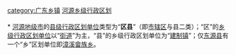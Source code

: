 [[category:广东乡镇|category:广东乡镇]]
[[category:河源乡级行政区划|]]
{{catmore|河源市|广东省河源市}}
<br>{{hideh
|Head = [[河源市|河源]][[:Category:河源区县|各区县]]所辖[[:Category:河源街道_(行政区划)|街道]]与[[:Category:乡级行政区划|乡镇]]
|FrameStyle   = border:solid 1px #000080;
|HeadStyle    = text-align:center;background:transparent;
|ContentStyle = background: #99CCFF;
}}<br>
* [[河源市|河源地级市]]的[[县级行政区|县级行政区划单位]]类型为“'''区县'''”（即[[市辖区|市辖区]]与县二类）；“区”的[[乡级行政区划|乡级行政区划单位]]以“[[街道_(行政区划)|街道]]”为主，“县”的乡级行政区划单位为“[[镇|建制镇]]”；仅[[东源县|东源县]]有一个“乡”区划单位即[[漳溪畲族乡|漳溪畲族乡]]。
{{乡级行政区划分类说明}}<br>
{{河源市源城区行政区划|state =expanded}}<br>
{{紫金县行政区划|state =expanded}}<br>
{{龙川县行政区划|state =expanded}}<br>
{{连平县行政区划|state =expanded}}<br>
{{和平县行政区划|state =expanded}}<br>
{{东源县行政区划|state =expanded}}
{{hidef}}